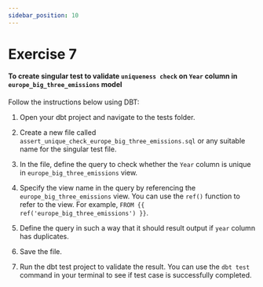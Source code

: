 ```yaml
---
sidebar_position: 10
---
```


# Exercise 7


#### To create singular test to validate `uniqueness check` on `Year` column in `europe_big_three_emissions` model

Follow the instructions below using DBT:

1. Open your dbt project and navigate to the tests folder.

2. Create a new file called `assert_unique_check_europe_big_three_emissions.sql` or any suitable name for the singular test file.

3. In the file, define the query to check whether the `Year` column is unique in `europe_big_three_emissions` view.

4. Specify the view name in the query by referencing the `europe_big_three_emissions` view. You can use the `ref()` function to refer to the view. For example, `FROM {{ ref('europe_big_three_emissions') }}`.

5. Define the query in such a way that it should result output if `year` column has duplicates.

6. Save the file.

7. Run the dbt test project to validate the result. You can use the `dbt test` command in your terminal to see if test case is successfully completed.